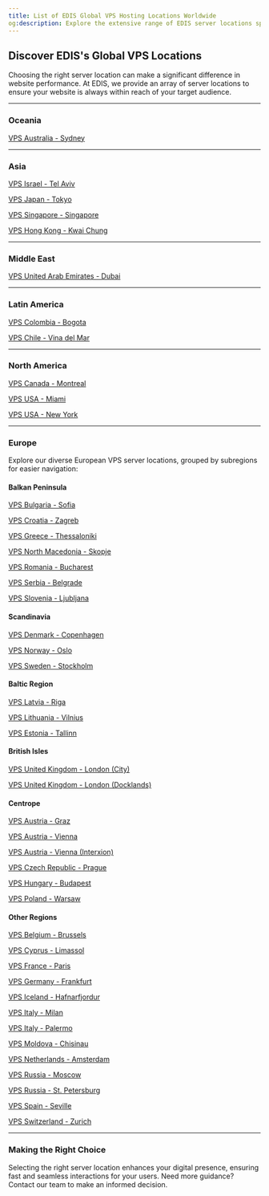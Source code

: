 ```yaml
---
title: List of EDIS Global VPS Hosting Locations Worldwide
og:description: Explore the extensive range of EDIS server locations spanning continents from Asia to South America. Find the perfect hosting region tailored to your audience's proximity for optimum performance.
---
```



## Discover EDIS's Global VPS Locations

Choosing the right server location can make a significant difference in website performance. At EDIS, we provide an array of server locations to ensure your website is always within reach of your target audience.

<CtaButton
  label='Explore All Our VPS Offerings'
  link='https://www.edisglobal.com/#start-now'
  openInNewTab={true}
/>

---

### Oceania

[VPS Australia - Sydney](https://www.edisglobal.com/vps-hosting/australia-sydney)

---

### Asia

[VPS Israel - Tel Aviv](https://www.edisglobal.com/vps-hosting/israel-tel-aviv)

[VPS Japan - Tokyo](https://www.edisglobal.com/vps-hosting/japan-tokyo)

[VPS Singapore - Singapore](https://www.edisglobal.com/vps-hosting/singapore-singapore)

[VPS Hong Kong - Kwai Chung](https://www.edisglobal.com/vps-hosting/hongkong-kwai-chung)

---

### Middle East

[VPS United Arab Emirates - Dubai](https://www.edisglobal.com/vps-hosting/united-arab-emirates-dubai)

---

### Latin America

[VPS Colombia - Bogota](https://www.edisglobal.com/vps-hosting/colombia-bogota)

[VPS Chile - Vina del Mar](https://www.edisglobal.com/vps-hosting/chile-vina-del-mar)

---

### North America

[VPS Canada - Montreal](https://www.edisglobal.com/vps-hosting/canada-montreal)

[VPS USA - Miami](https://www.edisglobal.com/vps-hosting/usa-miami)

[VPS USA - New York](https://www.edisglobal.com/vps-hosting/usa-new-york)

---

### Europe

Explore our diverse European VPS server locations, grouped by subregions for easier navigation:

#### Balkan Peninsula

[VPS Bulgaria - Sofia](https://www.edisglobal.com/vps-hosting/bulgaria-sofia)

[VPS Croatia - Zagreb](https://www.edisglobal.com/vps-hosting/croatia-zagreb)

[VPS Greece - Thessaloniki](https://www.edisglobal.com/vps-hosting/greece-thessaloniki)

[VPS North Macedonia - Skopje](https://www.edisglobal.com/vps-hosting/north-macedonia-skopje)

[VPS Romania - Bucharest](https://www.edisglobal.com/vps-hosting/romania-bucharest)

[VPS Serbia - Belgrade](https://www.edisglobal.com/vps-hosting/serbia-belgrade)

[VPS Slovenia - Ljubljana](https://www.edisglobal.com/vps-hosting/slovenia-ljubljana)

#### Scandinavia

[VPS Denmark - Copenhagen](https://www.edisglobal.com/vps-hosting/denmark-copenhagen)

[VPS Norway - Oslo](https://www.edisglobal.com/vps-hosting/norway-oslo)

[VPS Sweden - Stockholm](https://www.edisglobal.com/vps-hosting/sweden-stockholm)

#### Baltic Region

[VPS Latvia - Riga](https://www.edisglobal.com/vps-hosting/latvia-riga)

[VPS Lithuania - Vilnius](https://www.edisglobal.com/vps-hosting/lithuania-vilnius)

[VPS Estonia - Tallinn](https://www.edisglobal.com/vps-hosting/estonia-tallinn)

#### British Isles

[VPS United Kingdom - London (City)](https://www.edisglobal.com/vps-hosting/united-kingdom-london-city)

[VPS United Kingdom - London (Docklands)](https://www.edisglobal.com/vps-hosting/unitedkingdom-london-docklands)

#### Centrope

[VPS Austria - Graz](https://www.edisglobal.com/vps-hosting/austria-graz)

[VPS Austria - Vienna](https://www.edisglobal.com/vps-hosting/austria-vienna)

[VPS Austria - Vienna (Interxion)](https://www.edisglobal.com/vps-hosting/austria-vienna-interxion)

[VPS Czech Republic - Prague](https://www.edisglobal.com/vps-hosting/czech-republic-prague)

[VPS Hungary - Budapest](https://www.edisglobal.com/vps-hosting/hungary-budapest)

[VPS Poland - Warsaw](https://www.edisglobal.com/vps-hosting/poland-warsaw)

#### Other Regions

[VPS Belgium - Brussels](https://www.edisglobal.com/vps-hosting/belgium-brussels)

[VPS Cyprus - Limassol](https://www.edisglobal.com/vps-hosting/cyprus-limassol)

[VPS France - Paris](https://www.edisglobal.com/vps-hosting/france-paris)

[VPS Germany - Frankfurt](https://www.edisglobal.com/vps-hosting/germany-frankfurt)

[VPS Iceland - Hafnarfjordur](https://www.edisglobal.com/vps-hosting/iceland-hafnarfjordur)

[VPS Italy - Milan](https://www.edisglobal.com/vps-hosting/italy-milan)

[VPS Italy - Palermo](https://www.edisglobal.com/vps-hosting/italy-palermo)

[VPS Moldova - Chisinau](https://www.edisglobal.com/vps-hosting/moldova-chisinau)

[VPS Netherlands - Amsterdam](https://www.edisglobal.com/vps-hosting/netherlands-amsterdam)

[VPS Russia - Moscow](https://www.edisglobal.com/vps-hosting/russia-moscow)

[VPS Russia - St. Petersburg](https://www.edisglobal.com/vps-hosting/russia-st-petersburg)

[VPS Spain - Seville](https://www.edisglobal.com/vps-hosting/spain-seville)

[VPS Switzerland - Zurich](https://www.edisglobal.com/vps-hosting/switzerland-zurich)

---

### Making the Right Choice

Selecting the right server location enhances your digital presence, ensuring fast and seamless interactions for your users. Need more guidance? Contact our team to make an informed decision.
